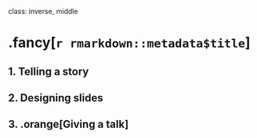 
class: inverse, middle

# .fancy[`r rmarkdown::metadata$title`]

## 1. Telling a story
## 2. Designing slides
## 3. .orange[Giving a talk]
